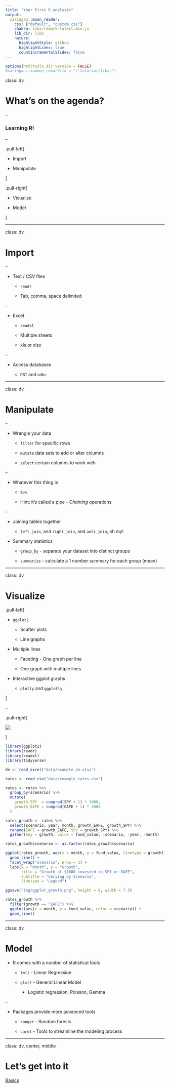 ```yaml
---
title: "Your first R analysis"
output:
  xaringan::moon_reader:
    css: ["default", "custom.css"]
    chakra: libs/remark-latest.min.js
    lib_dir: libs
    nature:
      highlightStyle: github
      highlightLines: true
      countIncrementalSlides: false
---
```


```r
options(htmltools.dir.version = FALSE)
#xaringan::summon_remark(to = "r-tutorial/libs/")
```

class: dv
 
# What's on the agenda?

--

### Learning R!

--

.pull-left[

- Import

- Manipulate

]

.pull-right[

- Visualize

- Model

]

---

class: dv

# Import

--

- Text / CSV files
  
  - `readr` 
  
  - Tab, comma, space delimited

--

- Excel
  
  - `readxl`

  - Multiple sheets
  
  - xls or xlsx

--

- Access databases

  - `DBI` and `odbc`

---

class: dv

# Manipulate 

--

- Wrangle your data

  - `filter` for specific rows
  
  - `mutate` data sets to add or alter columns
  
  - `select` certain columns to work with

--
  
- Whatever this thing is
    
  - `%>%`
      
  - Hint: it's called a pipe - _Chaining_ operations

--

- Joining tables together

  - `left_join`, and `right_join`, and `anti_join`, oh my!
  
- Summary statistics

  - `group_by` - separate your dataset into distinct groups
  
  - `summarize` - calculate a 1 number summary for each group (mean)
  
---

class: dv

# Visualize

.pull-left[

- `ggplot2`

  - Scatter plots
  
  - Line graphs
   
- Multiple lines

  - Faceting - One graph per line
  
  - One graph with multiple lines

- Interactive ggplot graphs

  - `plotly` and `ggplotly`

]

--

.pull-right[

![](./img/ggplot_growth.png)

]

```r
library(ggplot2)
library(readr)
library(readxl)
library(tidyverse)

de <- read_excel("data/example_de.xlsx")

rates <- read_csv("data/example_rates.csv")

rates <- rates %>%
  group_by(scenario) %>%
  mutate(
    growth_SPY  = cumprod(SPY + 1) * 1000,
    growth_EAFE = cumprod(EAFE + 1) * 1000
  )

rates_growth <- rates %>% 
  select(scenario, year, month, growth_EAFE, growth_SPY) %>%
  rename(EAFE = growth_EAFE, SPY = growth_SPY) %>%
  gather(key = growth, value = fund_value, -scenario, -year, -month)

rates_growth$scenario <- as.factor(rates_growth$scenario)

ggplot(rates_growth, aes(x = month, y = fund_value, linetype = growth)) + 
  geom_line() +
  facet_wrap("scenario", nrow = 3) + 
  labs(x = "Month", y = "Growth", 
       title = "Growth of $1000 invested in SPY or EAFE", 
       subtitle = "Varying by Scenario", 
       linetype = "Legend")

ggsave("img/ggplot_growth.png", height = 8, width = 7.5)

rates_growth %>% 
  filter(growth == "EAFE") %>%
  ggplot(aes(x = month, y = fund_value, color = scenario)) + 
  geom_line()
```

---

class: dv

# Model

* R comes with a number of statistical tools
  
  * `lm()` - Linear Regression
  
  * `glm()` - General Linear Model 
    
      * Logistic regression, Poisson, Gamma
  
--
  
* Packages provide more advanced tools

  * `ranger` - Random forests
  
  * `caret` - Tools to streamline the modeling process
  

---

class: dv, center, middle

# Let's get into it

[Basics](./2-r-basics.html)
  
  
  
  
  

